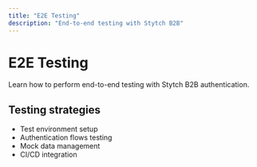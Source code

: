 ```yaml
---
title: "E2E Testing"
description: "End-to-end testing with Stytch B2B"
---
```


# E2E Testing

Learn how to perform end-to-end testing with Stytch B2B authentication.

## Testing strategies
- Test environment setup
- Authentication flows testing
- Mock data management
- CI/CD integration
